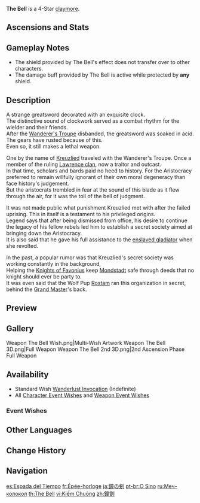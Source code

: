 {{Weapon Infobox
|id             = 12402
|image          = <gallery>
Weapon The Bell.png|Base
Weapon The Bell 2nd.png|2nd Ascension
</gallery>
|type           = Claymore
|releaseDate    = 2020-09-28
|quality        = 4
|base_atk       = 42
|2nd_stat_type  = HP
|2nd_stat       = 9%
|obtain         = Wishes
|series         = Wanderer's Troupe
|passive        = Rebellious Guardian
|effect         = Taking DMG generates a shield which absorbs DMG up to (var1)% of max HP. This shield lasts for 10s or until broken, and can only be triggered once every 45s. While protected by a shield, the character gains (var2)% increased DMG.
|eff_rank1_var1 = 20
|eff_rank2_var1 = 23
|eff_rank3_var1 = 26
|eff_rank4_var1 = 29
|eff_rank5_var1 = 32
|eff_rank1_var2 = 12
|eff_rank2_var2 = 15
|eff_rank3_var2 = 18
|eff_rank4_var2 = 21
|eff_rank5_var2 = 24
|eff_att1       = DMG Bonus
|eff_att2       = Shield Generating
}}
{{Description|A heavy greatsword. A clock is embedded within it, though its internal mechanisms have long been damaged.}}
'''The Bell''' is a 4-Star [[claymore]].

==Ascensions and Stats==
{{Weapon Ascensions and Stats
|ascendMat1 = Tile of Decarabian's Tower
|bossMat1   = Heavy Horn
|commonMat1 = Whopperflower Nectar
|ascendMat2 = Debris of Decarabian's City
|bossMat2   = Black Bronze Horn
|commonMat2 = Shimmering Nectar
|ascendMat3 = Fragment of Decarabian's Epic
|bossMat3   = Black Crystal Horn
|commonMat3 = Energy Nectar
|ascendMat4 = Scattered Piece of Decarabian's Dream
}}

==Gameplay Notes==
<!-- if it is wrong: add that it don't affect the other shield. if it is true, put back this line.
* The damage increase from being shielded works with any shield, not just the one generated by The Bell's effect.-->
*The shield provided by The Bell's effect does not transfer over to other characters.
*The damage buff provided by The Bell is active while protected by '''any''' shield.

==Description==
A strange greatsword decorated with an exquisite clock.<br />
The distinctive sound of clockwork served as a combat rhythm for the wielder and their friends.<br />
After the [[Wanderer's Troupe (Faction)|Wanderer's Troupe]] disbanded, the greatsword was soaked in acid. The gears have rusted because of this.<br />
Even so, it still makes a lethal weapon.

One by the name of [[Kreuzlied]] traveled with the Wanderer's Troupe. Once a member of the ruling [[Lawrence Clan|Lawrence clan]], now a traitor and outcast.<br />
In that time, scholars and bards paid no heed to history. For the Aristocracy preferred to remain willfully ignorant of their own moral degeneracy than face history's judgement.<br />
But the aristocrats trembled in fear at the sound of this blade as it flew through the air, for it was the toll of the bell of judgment.

It was not made public what punishment Kreuzlied met with after the failed uprising. This in itself is a testament to his privileged origins.<br />
Legend says that after being dismissed from office, his desire to continue the legacy of his fellow rebels led him to establish a secret society aimed at bringing down the Aristocracy.<br />
It is also said that he gave his full assistance to the [[Vennessa|enslaved gladiator]] when she revolted.

In the past, a popular rumor was that Kreuzlied's secret society was working constantly in the background,<br />
Helping the [[Knights of Favonius]] keep [[Mondstadt]] safe through deeds that no knight should ever be party to.<br />
It was even said that the Wolf Pup [[Rostam]] ran this organization in secret, behind the [[Arundolyn|Grand Master]]'s back.

==Preview==
{{Preview
|file    = Weapon The Bell Passive
}}

==Gallery==
<gallery>
Weapon The Bell Wish.png|Multi-Wish Artwork
Weapon The Bell 3D.png|Full Weapon
Weapon The Bell 2nd 3D.png|2nd Ascension Phase Full Weapon
</gallery>

==Availability==
*Standard Wish [[Wanderlust Invocation]] (Indefinite)
*All [[Character Event Wishes]] and [[Weapon Event Wishes]]

===Event Wishes===
{{Featured}}

==Other Languages==
{{Flex|
===Weapon===
{{Other Languages
|en      = The Bell
|zhs     = 钟剑
|zhs_rm  = Zhōng Jiàn
|zht     = 鐘劍
|zht_rm  = Zhōng Jiàn
|zh_tl   = Clock Sword
|ja      = 鐘の剣
|ja_rm   = Kane no Ken
|ja_tl   = Bell Sword
|ko      = 시간의 검
|ko_rm   = Sigan-ui Geom
|ko_tl   = Sword of Time
|es      = Espada del Tiempo
|es_tl   = Sword of Time
|fr      = Épée-horloge
|fr_tl   = Clock-sword
|ru      = Меч-колокол
|ru_tl   = The Bell Sword
|th      = The Bell
|vi      = Kiếm Chuông
|vi_tl   = Bell Sword
|de      = Glocke
|de_tl   = Bell
|id      = The Bell
|pt      = O Sino
|pt_tl   = The Bell
|tr      = Çan
|tr_tl   = 
|it      = Spadone del tempo
|it_tl   = Time Greatsword
}}
|
===Passive===
{{Other Languages
|en      = Rebellious Guardian
|zhs     = 叛逆的守护者
|zhs_rm  = Pàn'nì de Shǒuhù-zhě
|zht     = 叛逆的守護者
|zht_rm  = Pàn'nì de Shǒuhù-zhě
|zh_tl   = 
|ja      = 反逆の守護者
|ja_rm   = Hangyaku no Shugosha
|ja_tl   = Guardian of Rebellion
|ko      = 반역의 수호자
|ko_rm   = Banyeok-ui Suhoja
|ko_tl   = Guardian of Rebellion
|es      = Protector de la rebelión
|es_tl   = Protector of the Rebellion
|fr      = Protecteur rebelle
|fr_tl   = Rebellious Protector
|ru      = Бунтарский защитник
|ru_tl   = Rebellious Guardian
|th      = Rebellious Guardian
|vi      = Kẻ Bảo Vệ Phản Nghịch
|vi_tl   = 
|de      = Beschützer der Rebellen
|de_tl   = 
|id      = Guardian of the Rebellion
|pt      = Guarda da Rebelião
|pt_tl   = 
|tr      = Asi Muhafız
|tr_tl   = 
|it      = Guardiano ribelle
|it_tl   = 
}}
}}

==Change History==
{{Change History|1.0}}

==Navigation==
{{Weapons by Series Navbox|series=Wanderer's Troupe}}
{{Weapon Navbox|type=Claymores}}

[[es:Espada del Tiempo]]
[[fr:Épée-horloge]]
[[ja:鐘の剣]]
[[pt-br:O Sino]]
[[ru:Меч-колокол]]
[[th:The Bell]]
[[vi:Kiếm Chuông]]
[[zh:鐘劍]]
